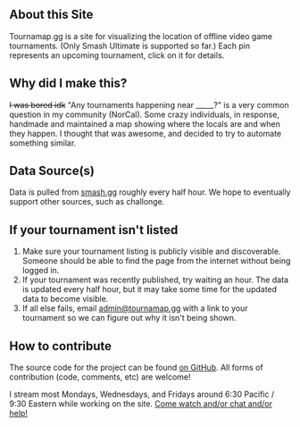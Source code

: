 ## About this Site

Tournamap.gg is a site for visualizing the location of offline video
game tournaments. (Only Smash Ultimate is supported so far.) Each pin
represents an upcoming tournament, click on it for details.

## Why did I make this?

<s>I was bored idk</s> "Any tournaments happening near _____?" is a very common question
in my community (NorCal). Some crazy individuals, in response, handmade and maintained
a map showing where the locals are and when they happen. I thought that was awesome,
and decided to try to automate something similar.

## Data Source(s)

Data is pulled from [smash.gg](https://smash.gg) roughly
every half hour. We hope to eventually support other sources, such as
challonge.

## If your tournament isn't listed

1. Make sure your tournament listing is publicly visible and
   discoverable. Someone should be able to find the page from the
   internet without being logged in.
2. If your tournament was recently published, try waiting an hour. The
   data is updated every half hour, but it may take some time for the
   updated data to become visible.
3. If all else fails, email [admin@tournamap.gg](mailto:admin@tournamap.gg)
   with a link to your tournament so we can figure out why it isn't being shown.

## How to contribute

The source code for the project can be found [on GitHub](https://github.com/perrycate/tournamap). All forms of contribution (code, comments, etc) are welcome!

I stream most Mondays, Wednesdays, and Fridays around 6:30 Pacific /
9:30 Eastern while working on the site.
[Come watch and/or chat and/or help!](https://twitch.tv/graviddd)
